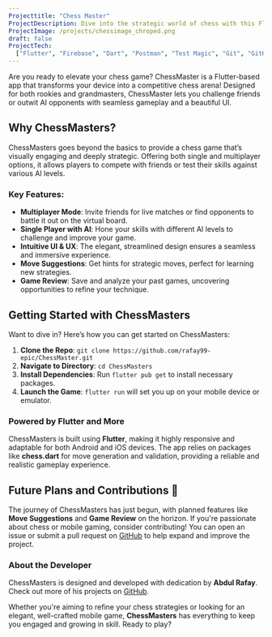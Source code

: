 ```yaml
---
Projecttitle: "Chess Master"
ProjectDescription: Dive into the strategic world of chess with this Flutter-powered game. Challenge friends 👥, master the art of checkmate! Your mobile chess arena awaits."
ProjectImage: /projects/chessimage_chroped.png
draft: false
ProjectTech:
  ["Flutter", "Firebase", "Dart", "Postman", "Test Magic", "Git", "GitHub"]
---
```


Are you ready to elevate your chess game? ChessMaster is a Flutter-based app that transforms your device into a competitive chess arena! Designed for both rookies and grandmasters, ChessMaster lets you challenge friends or outwit AI opponents with seamless gameplay and a beautiful UI.

## Why ChessMasters?

ChessMasters goes beyond the basics to provide a chess game that’s visually engaging and deeply strategic. Offering both single and multiplayer options, it allows players to compete with friends or test their skills against various AI levels.

### Key Features:

- **Multiplayer Mode**: Invite friends for live matches or find opponents to battle it out on the virtual board.
- **Single Player with AI**: Hone your skills with different AI levels to challenge and improve your game.
- **Intuitive UI & UX**: The elegant, streamlined design ensures a seamless and immersive experience.
- **Move Suggestions**: Get hints for strategic moves, perfect for learning new strategies.
- **Game Review**: Save and analyze your past games, uncovering opportunities to refine your technique.

## Getting Started with ChessMasters

Want to dive in? Here’s how you can get started on ChessMasters:

1. **Clone the Repo**: `git clone https://github.com/rafay99-epic/ChessMaster.git`
2. **Navigate to Directory**: `cd ChessMasters`
3. **Install Dependencies**: Run `flutter pub get` to install necessary packages.
4. **Launch the Game**: `flutter run` will set you up on your mobile device or emulator.

### Powered by Flutter and More

ChessMasters is built using **Flutter**, making it highly responsive and adaptable for both Android and iOS devices. The app relies on packages like **chess.dart** for move generation and validation, providing a reliable and realistic gameplay experience.

## Future Plans and Contributions 🌟

The journey of ChessMasters has just begun, with planned features like **Move Suggestions** and **Game Review** on the horizon. If you're passionate about chess or mobile gaming, consider contributing! You can open an issue or submit a pull request on [GitHub](https://github.com/rafay99-epic/ChessMaster) to help expand and improve the project.

### About the Developer

ChessMasters is designed and developed with dedication by **Abdul Rafay**. Check out more of his projects on [GitHub](https://github.com/rafay99-epic).

Whether you're aiming to refine your chess strategies or looking for an elegant, well-crafted mobile game, **ChessMasters** has everything to keep you engaged and growing in skill. Ready to play?
